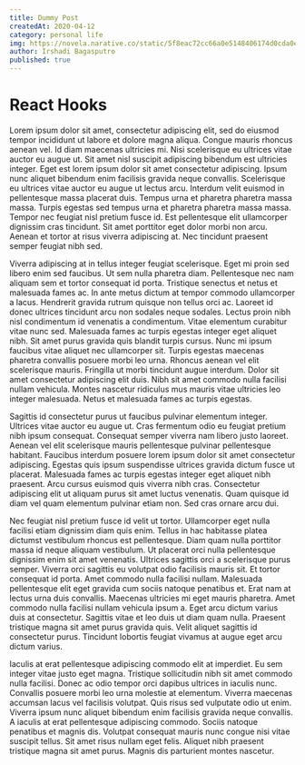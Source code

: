 ```yaml
---
title: Dummy Post
createdAt: 2020-04-12
category: personal life
img: https://novela.narative.co/static/5f8eac72cc66a0e5148406174d0cda0e/0acdf/hero-2.webp
author: Irshadi Bagasputro
published: true
---
```


# React Hooks

Lorem ipsum dolor sit amet, consectetur adipiscing elit, sed do eiusmod tempor incididunt ut labore et dolore magna aliqua. Congue mauris rhoncus aenean vel. Id diam maecenas ultricies mi. Nisi scelerisque eu ultrices vitae auctor eu augue ut. Sit amet nisl suscipit adipiscing bibendum est ultricies integer. Eget est lorem ipsum dolor sit amet consectetur adipiscing. Ipsum nunc aliquet bibendum enim facilisis gravida neque convallis. Scelerisque eu ultrices vitae auctor eu augue ut lectus arcu. Interdum velit euismod in pellentesque massa placerat duis. Tempus urna et pharetra pharetra massa massa. Turpis egestas sed tempus urna et pharetra pharetra massa massa. Tempor nec feugiat nisl pretium fusce id. Est pellentesque elit ullamcorper dignissim cras tincidunt. Sit amet porttitor eget dolor morbi non arcu. Aenean et tortor at risus viverra adipiscing at. Nec tincidunt praesent semper feugiat nibh sed.

Viverra adipiscing at in tellus integer feugiat scelerisque. Eget mi proin sed libero enim sed faucibus. Ut sem nulla pharetra diam. Pellentesque nec nam aliquam sem et tortor consequat id porta. Tristique senectus et netus et malesuada fames ac. In ante metus dictum at tempor commodo ullamcorper a lacus. Hendrerit gravida rutrum quisque non tellus orci ac. Laoreet id donec ultrices tincidunt arcu non sodales neque sodales. Lectus proin nibh nisl condimentum id venenatis a condimentum. Vitae elementum curabitur vitae nunc sed. Malesuada fames ac turpis egestas integer eget aliquet nibh. Sit amet purus gravida quis blandit turpis cursus. Nunc mi ipsum faucibus vitae aliquet nec ullamcorper sit. Turpis egestas maecenas pharetra convallis posuere morbi leo urna. Rhoncus aenean vel elit scelerisque mauris. Fringilla ut morbi tincidunt augue interdum. Dolor sit amet consectetur adipiscing elit duis. Nibh sit amet commodo nulla facilisi nullam vehicula. Montes nascetur ridiculus mus mauris vitae ultricies leo integer malesuada. Netus et malesuada fames ac turpis egestas.

Sagittis id consectetur purus ut faucibus pulvinar elementum integer. Ultrices vitae auctor eu augue ut. Cras fermentum odio eu feugiat pretium nibh ipsum consequat. Consequat semper viverra nam libero justo laoreet. Aenean vel elit scelerisque mauris pellentesque pulvinar pellentesque habitant. Faucibus interdum posuere lorem ipsum dolor sit amet consectetur adipiscing. Egestas quis ipsum suspendisse ultrices gravida dictum fusce ut placerat. Malesuada fames ac turpis egestas integer eget aliquet nibh praesent. Arcu cursus euismod quis viverra nibh cras. Consectetur adipiscing elit ut aliquam purus sit amet luctus venenatis. Quam quisque id diam vel quam elementum pulvinar etiam non. Sed cras ornare arcu dui.

Nec feugiat nisl pretium fusce id velit ut tortor. Ullamcorper eget nulla facilisi etiam dignissim diam quis enim. Tellus in hac habitasse platea dictumst vestibulum rhoncus est pellentesque. Diam quam nulla porttitor massa id neque aliquam vestibulum. Ut placerat orci nulla pellentesque dignissim enim sit amet venenatis. Ultrices sagittis orci a scelerisque purus semper. Viverra orci sagittis eu volutpat odio facilisis mauris sit. Et tortor consequat id porta. Amet commodo nulla facilisi nullam. Malesuada pellentesque elit eget gravida cum sociis natoque penatibus et. Erat nam at lectus urna duis convallis. Maecenas ultricies mi eget mauris pharetra. Amet commodo nulla facilisi nullam vehicula ipsum a. Eget arcu dictum varius duis at consectetur. Sagittis vitae et leo duis ut diam quam nulla. Praesent tristique magna sit amet purus gravida quis. Velit aliquet sagittis id consectetur purus. Tincidunt lobortis feugiat vivamus at augue eget arcu dictum varius.

Iaculis at erat pellentesque adipiscing commodo elit at imperdiet. Eu sem integer vitae justo eget magna. Tristique sollicitudin nibh sit amet commodo nulla facilisi. Donec ac odio tempor orci dapibus ultrices in iaculis nunc. Convallis posuere morbi leo urna molestie at elementum. Viverra maecenas accumsan lacus vel facilisis volutpat. Quis risus sed vulputate odio ut enim. Viverra ipsum nunc aliquet bibendum enim facilisis gravida neque convallis. A iaculis at erat pellentesque adipiscing commodo. Sociis natoque penatibus et magnis dis. Volutpat consequat mauris nunc congue nisi vitae suscipit tellus. Sit amet risus nullam eget felis. Aliquet nibh praesent tristique magna sit amet purus. Magnis dis parturient montes nascetur.
